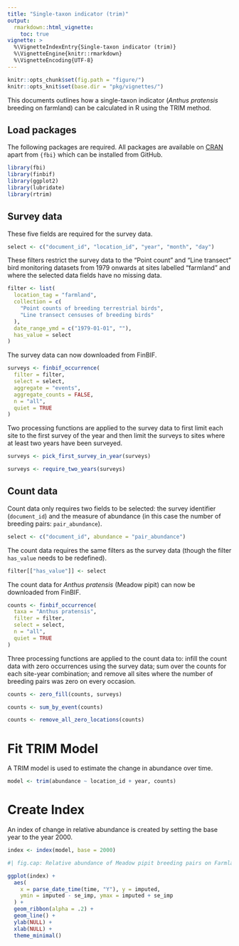 ```yaml
---
title: "Single-taxon indicator (trim)"
output: 
  rmarkdown::html_vignette:
    toc: true
vignette: >
  %\VignetteIndexEntry{Single-taxon indicator (trim)}
  %\VignetteEngine{knitr::rmarkdown}
  %\VignetteEncoding{UTF-8}
---
```


```r
knitr::opts_chunk$set(fig.path = "figure/")
knitr::opts_knit$set(base.dir = "pkg/vignettes/")
```

This documents outlines how a single-taxon indicator (_Anthus pratensis_
breeding on farmland) can be calculated in R using the TRIM method.

## Load packages

The following packages are required. All packages are available on
[CRAN](https://cran.r-project.org/) apart from `{fbi}` which can be installed
from GitHub.

```r
library(fbi)
library(finbif)
library(ggplot2)
library(lubridate)
library(rtrim)
```

## Survey data

These five fields are required for the survey data.

```r
select <- c("document_id", "location_id", "year", "month", "day")
```

These filters restrict the survey data to the "Point count" and "Line transect"
bird monitoring datasets from 1979 onwards at sites labelled "farmland" and
where the selected data fields have no missing data.

```r
filter <- list(
  location_tag = "farmland",
  collection = c(
    "Point counts of breeding terrestrial birds",
    "Line transect censuses of breeding birds"
  ),
  date_range_ymd = c("1979-01-01", ""),
  has_value = select
)
```

The survey data can now downloaded from FinBIF.

```r
surveys <- finbif_occurrence(
  filter = filter,
  select = select,
  aggregate = "events",
  aggregate_counts = FALSE,
  n = "all",
  quiet = TRUE
)
```

Two processing functions are applied to the survey data to first limit each site
to the first survey of the year and then limit the surveys to sites where at
least two years have been surveyed.

```r
surveys <- pick_first_survey_in_year(surveys)

surveys <- require_two_years(surveys)
```

## Count data

Count data only requires two fields to be selected: the survey identifier
(`document_id`) and the measure of abundance (in this case the number of
breeding pairs: `pair_abundance`).

```r
select <- c("document_id", abundance = "pair_abundance")
```

The count data requires the same filters as the survey data (though the filter
`has_value` needs to be redefined).

```r
filter[["has_value"]] <- select
```

The count data for _Anthus pratensis_ (Meadow pipit) can now be downloaded from
FinBIF.

```r
counts <- finbif_occurrence(
  taxa = "Anthus pratensis",
  filter = filter,
  select = select,
  n = "all",
  quiet = TRUE
)
```

Three processing functions are applied to the count data to: infill the
count data with zero occurrences using the survey data; sum over the counts
for each site-year combination; and remove all sites where the number of
breeding pairs was zero on every occasion.

```r
counts <- zero_fill(counts, surveys)

counts <- sum_by_event(counts)

counts <- remove_all_zero_locations(counts)
```

# Fit TRIM Model

A TRIM model is used to estimate the change in abundance over time.

```r
model <- trim(abundance ~ location_id + year, counts)
```

# Create Index

An index of change in relative abundance is created by setting the base year to
the year 2000.

```r
index <- index(model, base = 2000)
```

```r
#| fig.cap: Relative abundance of Meadow pipit breeding pairs on Farmland in Finland (calculated using rTRIM)

ggplot(index) +
  aes(
    x = parse_date_time(time, "Y"), y = imputed,
    ymin = imputed - se_imp, ymax = imputed + se_imp
  ) +
  geom_ribbon(alpha = .2) +
  geom_line() +
  ylab(NULL) +
  xlab(NULL) +
  theme_minimal()
```
